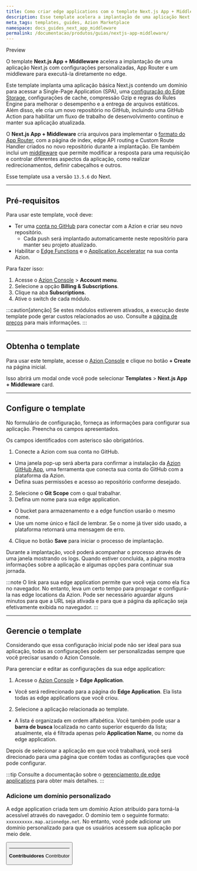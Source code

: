 ```yaml
---
title: Como criar edge applications com o template Next.js App + Middleware
description: Esse template acelera a implantação de uma aplicação Next.js com configurações personalizadas, App Router e um middleware.
meta_tags: templates, guides, Azion Marketplace
namespace: docs_guides_next_app_middleware
permalink: /documentacao/produtos/guias/nextjs-app-middleware/
---
```



<Badge variant="accent">
Preview
</Badge>

O template **Next.js App + Middleware** acelera a implantação de uma aplicação Next.js com configurações personalizadas, App Router e um middleware para executá-la diretamente no edge.

Este template implanta uma aplicação básica Next.js contendo um domínio para acessar a Single-Page Application (SPA), uma [configuração do Edge Storage](/pt-br/documentacao/produtos/store/edge-storage/), configurações de cache, compressão Gzip e regras do Rules Engine para melhorar o desempenho e a entrega de arquivos estáticos. Além disso, ele cria um novo repositório no GitHub, incluindo uma GitHub Action para habilitar um fluxo de trabalho de desenvolvimento contínuo e manter sua aplicação atualizada.

O **Next.js App + Middleware** cria arquivos para implementar o [formato do App Router](https://nextjs.org/docs/app), com a página de index, edge API routing e Custom Route Handler criados no novo repositório durante a implantação. Ele também inclui um [middleware](https://nextjs.org/docs/app/building-your-application/routing/middleware) que permite modificar a resposta para uma requisição e controlar diferentes aspectos da aplicação, como realizar redirecionamentos, definir cabeçalhos e outros.

Esse template usa a versão `13.5.6` do Next.

---

## Pré-requisitos

Para usar este template, você deve:

- Ter uma [conta no GitHub](https://github.com/signup) para conectar com a Azion e criar seu novo repositório.
  - Cada push será implantado automaticamente neste repositório para manter seu projeto atualizado.
- Habilitar o [Edge Functions](/pt-br/documentacao/produtos/build/edge-application/edge-functions/) e o [Application Accelerator](/pt-br/documentacao/produtos/build/edge-application/application-accelerator/) na sua conta Azion.

Para fazer isso:

1. Acesse o [Azion Console](https://console.azion.com/) > **Account menu**.
2. Selecione a opção **Billing & Subscriptions**.
3. Clique na aba **Subscriptions**.
4. Ative o switch de cada módulo.

:::caution[atenção]
Se estes módulos estiverem ativados, a execução deste template pode gerar custos relacionados ao uso. Consulte a [página de preços](/pt-br/documentacao/produtos/precos/) para mais informações.
:::

---

## Obtenha o template

Para usar este template, acesse o [Azion Console](https://console.azion.com/) e clique no botão **+ Create** na página inicial.

Isso abrirá um modal onde você pode selecionar **Templates** > **Next.js App + Middleware** card.

---

## Configure o template

No formulário de configuração, forneça as informações para configurar sua aplicação. Preencha os campos apresentados.

Os campos identificados com asterisco são obrigatórios.

1. Conecte a Azion com sua conta no GitHub.
- Uma janela pop-up será aberta para confirmar a instalação da [Azion GitHub App](/pt-br/documentacao/produtos/guias/azion-github-app/), uma ferramenta que conecta sua conta do GitHub com a plataforma da Azion.
- Defina suas permissões e acesso ao repositório conforme desejado.
2. Selecione o **Git Scope** com o qual trabalhar.
3. Defina um nome para sua edge application.
- O bucket para armazenamento e a edge function usarão o mesmo nome.
- Use um nome único e fácil de lembrar. Se o nome já tiver sido usado, a plataforma retornará uma mensagem de erro.
4. Clique no botão **Save** para iniciar o processo de implantação.

Durante a implantação, você poderá acompanhar o processo através de uma janela mostrando os logs. Quando estiver concluída, a página mostra informações sobre a aplicação e algumas opções para continuar sua jornada.

:::note
O link para sua edge application permite que você veja como ela fica no navegador. No entanto, leva um certo tempo para propagar e configurá-la nas edge locations da Azion. Pode ser necessário aguardar alguns minutos para que a URL seja ativada e para que a página da aplicação seja efetivamente exibida no navegador.
:::

---

## Gerencie o template

Considerando que essa configuração inicial pode não ser ideal para sua aplicação, todas as configurações podem ser personalizadas sempre que você precisar usando o Azion Console.

Para gerenciar e editar as configurações da sua edge application:

1. Acesse o [Azion Console](/pt-br/documentacao/produtos/guias/como-acessar-o-azion-console/) > **Edge Application**.
- Você será redirecionado para a página do **Edge Application**. Ela lista todas as edge applications que você criou.
2. Selecione a aplicação relacionada ao template. 
- A lista é organizada em ordem alfabética. Você também pode usar a **barra de busca** localizada no canto superior esquerdo da lista; atualmente, ela é filtrada apenas pelo **Application Name**, ou nome da edge application.

Depois de selecionar a aplicação em que você trabalhará, você será direcionado para uma página que contém todas as configurações que você pode configurar.

:::tip
Consulte a documentação sobre o [gerenciamento de edge applications](/pt-br/documentacao/produtos/build/edge-application/primeiros-passos/) para obter mais detalhes.
:::

### Adicione um domínio personalizado

A edge application criada tem um domínio Azion atribuído para torná-la acessível através do navegador. O domínio tem o seguinte formato: `xxxxxxxxxx.map.azionedge.net`. No entanto, você pode adicionar um domínio personalizado para que os usuários acessem sua aplicação por meio dele.


<Button href="/pt-br/documentacao/produtos/guias/configurar-dominio/" text="consulte o guia para configurar domínios" variant="secondary" /> 

---


**Contribuidores** <ContributorList>Contributor</ContributorList>
